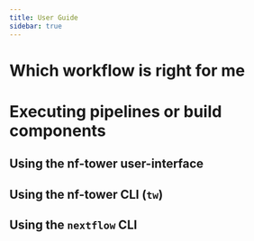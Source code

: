 ```yaml
---
title: User Guide
sidebar: true
---
```


# Which workflow is right for me

# Executing pipelines or build components
## Using the nf-tower user-interface

## Using the nf-tower CLI (`tw`)

## Using the `nextflow` CLI
